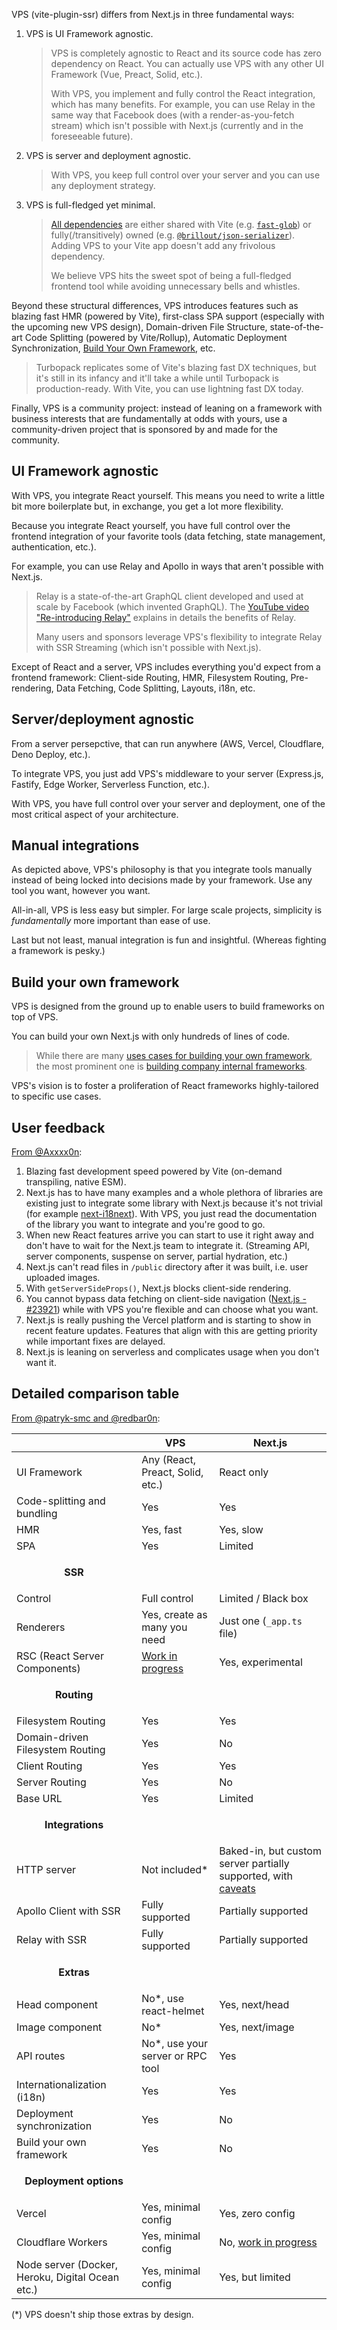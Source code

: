 
VPS (vite-plugin-ssr) differs from Next.js in three fundamental ways:
 1. VPS is UI Framework agnostic.
    > VPS is completely agnostic to React and its source code has zero dependency on React. You can actually use VPS with any other UI Framework (Vue, Preact, Solid, etc.).
    >
    > With VPS, you implement and fully control the React integration, which has many benefits. For example, you can use Relay in the same way that Facebook does (with a render-as-you-fetch stream) which isn't possible with Next.js (currently and in the foreseeable future).
 1. VPS is server and deployment agnostic.
    > With VPS, you keep full control over your server and you can use any deployment strategy.
 1. VPS is full-fledged yet minimal.
    > [All dependencies](https://github.com/brillout/vite-plugin-ssr/blob/89073c8375d46af7cc05057a8f2efcd833273be6/vite-plugin-ssr/package.json#L4-L13) are either shared with Vite (e.g. [`fast-glob`](https://github.com/mrmlnc/fast-glob)) or fully(/transitively) owned (e.g. [`@brillout/json-serializer`](https://github.com/brillout/json-serializer)). Adding VPS to your Vite app doesn't add any frivolous dependency.
    >
    > We believe VPS hits the sweet spot of being a full-fledged frontend tool while avoiding unnecessary bells and whistles.

Beyond these structural differences,
VPS introduces features such as blazing fast HMR (powered by Vite), first-class SPA support (especially with the upcoming new VPS design), Domain-driven File Structure, state-of-the-art Code Splitting (powered by Vite/Rollup), Automatic Deployment Synchronization, [Build Your Own Framework](https://vike.land), etc.

> Turbopack replicates some of Vite's blazing fast DX techniques, but it's still in its infancy and it'll take a while until Turbopack is production-ready. With Vite, you can use lightning fast DX today.

Finally, VPS is a community project: instead of leaning on a framework with business interests that are fundamentally at odds with yours, use a community-driven project that is sponsored by and made for the community.


## UI Framework agnostic

With VPS, you integrate React yourself. This means you need to write a little bit more boilerplate but, in exchange, you get a lot more flexibility.

Because you integrate React yourself, you have full control over the frontend integration of your favorite tools (data fetching, state management, authentication, etc.).

For example, you can use Relay and Apollo in ways that aren't possible with Next.js.

> Relay is a state-of-the-art GraphQL client developed and used at scale by Facebook (which invented GraphQL). The [YouTube video "Re-introducing Relay"](https://www.youtube.com/watch?v=lhVGdErZuN4) explains in details the benefits of Relay.
>
> Many users and sponsors leverage VPS's flexibility to integrate Relay with SSR Streaming (which isn't possible with Next.js).

Except of React and a server, VPS includes everything you'd expect from a frontend framework: Client-side Routing, HMR, Filesystem Routing, Pre-rendering, Data Fetching, Code Splitting, Layouts, i18n, etc.


## Server/deployment agnostic

From a server persepctive, <Link text="VPS is just a middleware" href="/deploy" /> that can run anywhere (AWS, Vercel, Cloudflare, Deno Deploy, etc.).

To integrate VPS, you just add VPS's middleware to your server (Express.js, Fastify, Edge Worker, Serverless Function,  etc.).

With VPS, you have full control over your server and deployment, one of the most critical aspect of your architecture.


## Manual integrations

As depicted above, VPS's philosophy is that you integrate tools manually instead of being locked into decisions made by your framework. Use any tool you want, however you want.

All-in-all, VPS is less easy but simpler. For large scale projects, simplicity is *fundamentally* more important than ease of use.

Last but not least, manual integration is fun and insightful. (Whereas fighting a framework is pesky.)


## Build your own framework

VPS is designed from the ground up to enable users to build frameworks on top of VPS.

You can build your own Next.js with only hundreds of lines of code.

> While there are many [uses cases for building your own framework](https://vike.land), the most prominent one is [building company internal frameworks](https://vike.land#scale).

VPS's vision is to foster a proliferation of React frameworks highly-tailored to specific use cases.


## User feedback

[From @Axxxx0n](https://github.com/brillout/vite-plugin-ssr/issues/158#issuecomment-934224512):

1. Blazing fast development speed powered by Vite (on-demand transpiling, native ESM).
1. Next.js has to have many examples and a whole plethora of libraries are existing just to integrate some library with Next.js because it's not trivial (for example [next-i18next](https://github.com/isaachinman/next-i18next)). With VPS, you just read the documentation of the library you want to integrate and you're good to go.
1. When new React features arrive you can start to use it right away and don't have to wait for the Next.js team to integrate it. (Streaming API, server components, suspense on server, partial hydration, etc.)
1. Next.js can't read files in `/public` directory after it was built, i.e. user uploaded images.
1. With `getServerSideProps()`, Next.js blocks client-side rendering.
1. You cannot bypass data fetching on client-side navigation ([Next.js - 	&#35;23921](https://github.com/vercel/next.js/discussions/23921)) while with VPS you're flexible and can choose what you want.
1. Next.js is really pushing the Vercel platform and is starting to show in recent feature updates. Features that align with this are getting priority while important fixes are delayed.
1. Next.js is leaning on serverless and complicates usage when you don't want it.


## Detailed comparison table

[From @patryk-smc and @redbar0n](https://github.com/brillout/vite-plugin-ssr/issues/158#issuecomment-1250068578):

|                                                                 | VPS                                                        | Next.js                       |
| --------------------------------------------------------------- | ---------------------------------------------------------- | ----------------------------- |
| UI Framework                                                    | Any (React, Preact, Solid, etc.)                           | React only                    |
| Code-splitting and bundling                                     | Yes                                                        | Yes                           |
| HMR                                                             | Yes, fast                                                  | Yes, slow                     |
| SPA                                                             | Yes                                                        | Limited                       |
| <p align="center">**SSR**</p>                                                             |                                                            |                               |
| Control                                                         | Full control                                               | Limited / Black box                      |
| Renderers                                                       | Yes, create as many you need                               | Just one (`_app.ts` file)      |
| RSC (React Server Components) | [Work in progress](https://github.com/Shopify/hydrogen/discussions/2225#discussioncomment-3854516) | Yes, experimental |
| <p align="center">**Routing**</p>                                                        |                                                            |                               |
| Filesystem Routing                                              | Yes                                                        | Yes                           |
| Domain-driven Filesystem Routing                                | Yes                                                        | No                            |
| Client Routing                                                  | Yes                                                        | Yes                           |
| Server Routing                                                  | Yes                                                        | No                            |
| Base URL                                                        | Yes                                                        | Limited                       |
| <p align="center">**Integrations**</p>                                                    |                                                            |                               |
HTTP server | Not included* | Baked-in, but custom server partially supported, with [caveats](https://stackoverflow.com/a/70945468/380607) |
| Apollo Client with SSR                                          | Fully supported                                            | Partially supported           |
| Relay with SSR                                                  | Fully supported                                            | Partially supported           |
| <p align="center">**Extras**</p> |                                                            |                               |
| Head component                                                  | No*, use react-helmet                                       | Yes, next/head                |
| Image component                                                 | No*                                                         | Yes, next/image               |
| API routes                                                      | No*, use your server or RPC tool                                       | Yes                           |
| Internationalization (i18n)                                     | Yes                                                         | Yes                           |
| Deployment synchronization                                                            | Yes                                                         | No                            |
| Build your own framework                                        | Yes                                                         | No                            |
| <p align="center">**Deployment options**</p>                                              |                                                            |                               |
| Vercel                                                          | Yes, minimal config                                        | Yes, zero config              |
| Cloudflare Workers                                              | Yes, minimal config                                        | No, [work in progress](https://github.com/vercel/next.js/discussions/34179#discussioncomment-3578259)                            |
| Node server (Docker, Heroku, Digital Ocean etc.)                | Yes, minimal config                                        | Yes, but limited              |

(\*) VPS doesn't ship those extras by design.
